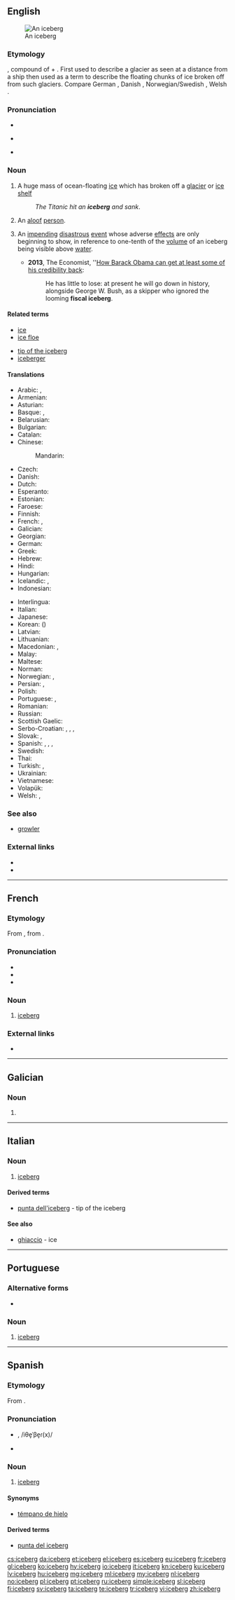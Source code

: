 ==English==
{{wikipedia}}
[[Image:Iceberg upernavik 2007-08-11 1.jpg|thumb|An iceberg]]

===Etymology===
{{borrowing|nl|ijsberg|lang=en}}, compound of {{m|nl|ijs||ice}} + {{m|nl|berg||mountain}}. First used to describe a glacier as seen at a distance from a ship then used as a term to describe the floating chunks of ice broken off from such glaciers. Compare German {{m|de|Eisberg}}, Danish {{m|da|isbjerg}}, Norwegian/Swedish {{m|no|isberg}}, Welsh {{m|cy|eisberg}}.

===Pronunciation===
* {{rhymes|aɪsbɜː(r)ɡ|lang=en}}
* {{a|RP}} {{IPA|/ˈaɪsbɜːɡ/|lang=en}}
* {{a|US}} {{IPA|/ˈaɪsbɝɡ/|lang=en}}

===Noun===
{{en-noun}}

# A huge mass of ocean-floating [[ice]] which has broken off a [[glacier]] or [[ice shelf]]
#: ''The Titanic hit an '''iceberg''' and sank''.
# {{context|US|slang|lang=en}} An [[aloof]] [[person]].
# {{context|figuratively|after an adjective|lang=en}} An [[impending]] [[disastrous]] [[event]] whose adverse [[effect]]s are only beginning to show, in reference to one-tenth of the [[volume]] of an iceberg being visible above [[water]].
#* '''2013''', The Economist, ''[http://www.economist.com/news/leaders/21590476-how-barack-obama-can-get-least-some-his-credibility-back-man-who-used-walk-water How Barack Obama can get at least some of his credibility back]:
#*: He has little to lose: at present he will go down in history, alongside George W. Bush, as a skipper who ignored the looming '''fiscal iceberg'''.

====Related terms====
{{top2}}
* [[ice]]
* [[ice floe]]
{{mid2}}
* [[tip of the iceberg]]
* [[iceberger]]
{{bottom}}

====Translations====
{{trans-top|huge mass of floating ice}}
* Arabic: {{t|ar|جَبَل جَلِيد|m}}, {{t|ar|جَبَل جَلِيدِيّ|m}}
* Armenian: {{t|hy|այսբերգ}}
* Asturian: {{t|ast|iceber|m}}
* Basque: {{t+|eu|iceberg}}, {{t|eu|izozmendi}}
* Belarusian: {{t|be|айсберг|m|tr=ájsberh}}
* Bulgarian: {{t|bg|айсберг|m|tr=ájsberg}}
* Catalan: {{t|ca|iceberg|m}}
* Chinese:
*: Mandarin: {{t+|cmn|冰山|tr=bīngshān|sc=Hani}}
* Czech: {{t|cs|kra|f}}
* Danish: {{t+|da|isbjerg}}
* Dutch: {{t+|nl|ijsberg|m}}
* Esperanto: {{t|eo|glacimonto}}
* Estonian: {{t+|et|jäämägi}}
* Faroese: {{t|fo|ísfjall|n}}
* Finnish: {{t+|fi|jäävuori}}
* French: {{t+|fr|iceberg|m}}, {{t|fr|montagne de glace}}
* Galician: {{t+|gl|iceberg|m}}
* Georgian: {{t|ka|აისბერგი}}
* German: {{t+|de|Eisberg|m}}
* Greek: {{t+|el|παγόβουνο|n}}
* Hebrew: {{t+|he|קַרְחוֹן יַמִּי|tr=karḥon yami}}
* Hindi: {{t|hi|हिमशैल|tr=himaśail}}
* Hungarian: {{t+|hu|jéghegy}}
* Icelandic: {{t+|is|borgarísjaki|m}}, {{t+|is|ísjaki|m}}
* Indonesian: {{t|id|gunung es}}
{{trans-mid}}
* Interlingua: {{t|ia|iceberg}}
* Italian: {{t+|it|iceberg|m}}
* Japanese: {{t|ja|氷山|tr=ひょうざん, hyōzan}}
* Korean: {{t+|ko|빙산|sc=Hang}} ({{t|ko|氷山|sc=Hani}})
* Latvian: {{t+|lv|aisbergs}}
* Lithuanian: {{t|lt|ledkalnis|m}}
* Macedonian: {{t|mk|санта мраз|f|tr=sánta mraz}}, {{t|mk|санта|f|tr=sánta}}
* Malay: {{t|ms|aisberg}}
* Maltese: {{t|mt|ajsberg}}
* Norman: {{t|nrf|montangne dé gliaiche|f}} {{qualifier|Jersey}}
* Norwegian: {{t+|no|isfjell}}, {{t|no|isberg}}
* Persian: {{t|fa|یخکوه|tr=yakhkuh}}, {{t|fa|آیسبرگ|tr=âysberg|sc=fa-Arab}}
* Polish: {{t+|pl|góra lodowa|f}}
* Portuguese: {{t|pt|iceberg|m}}, {{t|pt|icebergue|m}}
* Romanian: {{t+|ro|aisberg|n}}
* Russian: {{t+|ru|а́йсберг|m}}
* Scottish Gaelic: {{t|gd|eigh-bheinn|f}}
* Serbo-Croatian: {{t|sh|санта|f|sc=Cyrl}}, {{t|sh|sȃnta|f}}, {{t|sh|санта леда|f|sc=Cyrl}}, {{t|sh|santa leda|f}}
* Slovak: {{t|sk|ľadovec|m}}, {{t|sk|kryha|f}}
* Spanish: {{t+|es|banquisa|f}}, {{t+|es|iceberg|m}}, {{t|es|témpano de hielo|m}}, {{t|es|témpano|m}}
* Swedish: {{t+|sv|isberg|n}}
* Thai: {{t|th|ภูเขาน้ำแข็ง|tr=poo kăo náam kăeng}}
* Turkish: {{t+|tr|aysberg}}, {{t+|tr|buzdağı}}
* Ukrainian: {{t+|uk|айсберг|m|tr=ájsberh}}
* Vietnamese: {{t|vi|núi băng trôi}}
* Volapük: {{t+|vo|gladabel}}
* Welsh: {{t|cy|eisberg}}, {{t|cy|mynydd iâ}}
{{trans-bottom}}

===See also===
* [[growler]]

===External links===
*{{commonslite}}
*{{R:Online Etymology Dictionary|iceberg}}
----

==French==

===Etymology===
From {{etyl|en|fr}} {{term|iceberg|lang=en}}, from {{etyl|nl|fr}} {{term|ijsberg|lang=nl}}.

===Pronunciation===
* {{IPA|/aj.sbɛʁɡ/|/is.bɛʁɡ/|lang=fr}}
* {{rhymes|ɛʁɡ|lang=fr}}
* {{homophones|icebergs|lang=fr}}

===Noun===
{{fr-noun|m}}

# [[iceberg#English|iceberg]]

===External links===
* {{R:TLFi}}

----

==Galician==

===Noun===
{{gl-noun|m}}

# {{l|en|iceberg}}

----

==Italian==

===Noun===
{{head|it|noun|g=m|invariable}}

# [[iceberg#English|iceberg]]

====Derived terms====
* [[punta dell'iceberg]] - tip of the iceberg

====See also====
* [[ghiaccio]] - ice

----

==Portuguese==

===Alternative forms===
* {{l|pt|icebergue}} {{qualifier|uncommon}}

===Noun===
{{pt-noun|m|s}}

# [[iceberg#English|iceberg]]

----

==Spanish==

===Etymology===
From {{etyl|en|es}} {{term|iceberg|lang=en}}.

===Pronunciation===
* {{a|Castilian}} {{IPA|/ˈiθe̞βe̞ɾ(x)/|lang=es}}, /iθe̞ˈβe̞ɾ(x)/
* {{a|Latin America}} {{IPA|/ˈajsβe̞ɾɡ/|lang=es}}

===Noun===
{{es-noun|m}}

# [[iceberg#English|iceberg]]

====Synonyms====
* [[témpano de hielo]] {{g|m}}

====Derived terms====
* [[punta del iceberg]] {{g|f}}

[[cs:iceberg]]
[[da:iceberg]]
[[et:iceberg]]
[[el:iceberg]]
[[es:iceberg]]
[[eu:iceberg]]
[[fr:iceberg]]
[[gl:iceberg]]
[[ko:iceberg]]
[[hy:iceberg]]
[[io:iceberg]]
[[it:iceberg]]
[[kn:iceberg]]
[[ku:iceberg]]
[[lv:iceberg]]
[[hu:iceberg]]
[[mg:iceberg]]
[[ml:iceberg]]
[[my:iceberg]]
[[nl:iceberg]]
[[no:iceberg]]
[[pl:iceberg]]
[[pt:iceberg]]
[[ru:iceberg]]
[[simple:iceberg]]
[[sl:iceberg]]
[[fi:iceberg]]
[[sv:iceberg]]
[[ta:iceberg]]
[[te:iceberg]]
[[tr:iceberg]]
[[vi:iceberg]]
[[zh:iceberg]]